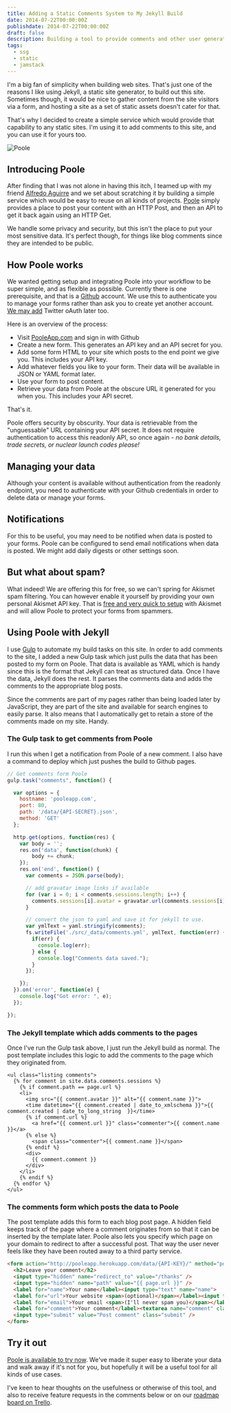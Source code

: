 ```yaml
---
title: Adding a Static Comments System to My Jekyll Build
date: 2014-07-22T00:00:00Z
publishdate: 2014-07-22T00:00:00Z
draft: false
description: Building a tool to provide comments and other user generated content for sites built with static site generators like Jekyll.
tags:
  - ssg
  - static
  - jamstack
---
```


I'm a big fan of simplicity when building web sites. That's just one of the reasons I like using Jekyll, a static site generator, to build out this site. Sometimes though, it would be nice to gather content from the site visitors via a form, and hosting a site as a set of static assets doesn't cater for that.

That's why I decided to create a simple service which would provide that capability to any static sites. I'm using it to add comments to this site, and you can use it for yours too.

<img src="/images/full/hello-poole.png" alt="Poole" />



<h2>Introducing Poole</h2>
<p>
  After finding that I was not alone in having this itch, I teamed up with my friend <a href="http://madewithbytes.com/">Alfredo Aguirre</a> and we set about scratching it by building a simple service which would be easy to reuse on all kinds of projects. <a href="http://pooleapp.com">Poole</a> simply provides a place to post your content with an HTTP Post, and then an API to get it back again using an HTTP Get.
</p>
<p>
  We handle some privacy and security, but this isn't the place to put your most sensitive data. It's perfect though, for things like blog comments since they are intended to be public.
</p>

<h2>How Poole works</h2>
<p>
  We wanted getting setup and integrating Poole into your workflow to be super simple, and as flexible as possible. Currently there is one prerequisite, and that is a <a href="http://github.com">Github</a> account. We use this to authenticate you to manage your forms rather than ask you to create yet another account. <a href="https://trello.com/b/lyQEqQMq/poole">We may add</a> Twitter oAuth later too.
</p>
<p>Here is an overview of the process:</p>
<ul>
  <li>Visit <a href="http://pooleapp.com" title="PooleApp.com">PooleApp.com</a> and sign in with Github</li>
  <li>Create a new form. This generates an API key and an API secret for you.</li>
  <li>Add some form HTML to your site which posts to the end point we give you. This includes your API key.</li>
  <li>Add whatever fields you like to your form. Their data will be available in JSON or YAML format later.</li>
  <li>Use your form to post content.</li>
  <li>Retrieve your data from Poole at the obscure URL it generated for you when you. This includes your API secret.</li>
</ul>

<p>That's it.</p>
<p>
  Poole offers security by obscurity. Your data is retrievable from the "unguessable" URL containing your API secret. It does not require authentication to access this readonly API, so once again - <em>no bank details, trade secrets, or nuclear launch codes please!</em>
</p>

<h2>Managing your data</h2>
<p>
  Although your content is available without authentication from the readonly endpoint, you need to authenticate with your Github credentials in order to delete data or manage your forms.
</p>

<h2>Notifications</h2>
<p>
  For this to be useful, you may need to be notified when data is posted to your forms. Poole can be configured to send email notifications when data is posted. We might add daily digests or other settings soon.
</p>

<h2>But what about spam?</h2>
<p>
  What indeed! We are offering this for free, so we can't spring for Akismet spam filtering. You can however enable it yourself by providing your own personal Akismet API key.  That is <a href="http://akismet.com/plans/">free and very quick to setup</a> with Akismet and will allow Poole to protect your forms from spammers.
</p>

<h2>Using Poole with Jekyll</h2>
<p>
  I use <a href="http://gulpjs.com">Gulp</a> to automate my build tasks on this site. In order to add comments to the site, I added a new Gulp task which just pulls the data that has been posted to my form on Poole. That data is available as YAML which is handy since this is the format that Jekyll can treat as structured data.  Once I have the data, Jekyll does the rest. It parses the comments data and adds the comments to the appropriate blog posts.
</p>
<p>
  Since the comments are part of my pages rather than being loaded later by JavaScript, they are part of the site and available for search engines to easily parse. It also means that I automatically get to retain a store of the comments made on my site. Handy.
</p>

<h3>The Gulp task to get comments from Poole</h3>
<p>I run this when I get a notification from Poole of a new comment. I also have a command to deploy which just pushes the build to Github pages.</p>

```js
// Get comments form Poole
gulp.task("comments", function() {

  var options = {
    hostname: 'pooleapp.com',
    port: 80,
    path: '/data/{API-SECRET}.json',
    method: 'GET'
  };

  http.get(options, function(res) {
    var body = '';
    res.on('data', function(chunk) {
        body += chunk;
    });
    res.on('end', function() {
      var comments = JSON.parse(body);

      // add gravatar image links if available
      for (var i = 0; i < comments.sessions.length; i++) {
        comments.sessions[i].avatar = gravatar.url(comments.sessions[i].email, {s: '50', r: 'pg', d: '404'});
      }

      // convert the json to yaml and save it for jekyll to use.
      var ymlText = yaml.stringify(comments);
      fs.writeFile('./src/_data/comments.yml', ymlText, function(err) {
        if(err) {
          console.log(err);
        } else {
          console.log("Comments data saved.");
        }
      });

    });
  }).on('error', function(e) {
    console.log("Got error: ", e);
  });

});

```


<h3>The Jekyll template which adds comments to the pages</h3>
<p>
  Once I've run the Gulp task above, I just run the Jekyll build as normal. The post template includes this logic to add the comments to the page which they originated from.
</p>


```astro
<ul class="listing comments">
  {% for comment in site.data.comments.sessions %}
    {% if comment.path == page.url %}
    <li>
      <img src="{{ comment.avatar }}" alt="{{ comment.name }}">
      <time datetime="{{ comment.created | date_to_xmlschema }}">{{ comment.created | date_to_long_string  }}</time>
      {% if comment.url %}
        <a href="{{ comment.url }}" class="commenter">{{ comment.name }}</a>
      {% else %}
        <span class="commenter">{{ comment.name }}</span>
      {% endif %}
      <div>
        {{ comment.comment }}
      </div>
    </li>
    {% endif %}
  {% endfor %}
</ul>
```

<h3>The comments form which posts the data to Poole</h3>
<p>
  The post template adds this form to each blog post page. A hidden field keeps track of the page where a comment originates from so that it can be inserted by the template later.  Poole also lets you specify which page on your domain to redirect to after a successful post. That way the user never feels like they have been routed away to a third party service.
</p>

```html
<form action="http://pooleapp.herokuapp.com/data/{API-KEY}/" method="post">
  <h2>Leave your comment</h2>
  <input type="hidden" name="redirect_to" value="/thanks" />
  <input type="hidden" name="path" value="{{ page.url }}" />
  <label for="name">Your name</label><input type="text" name="name">
  <label for="url">Your website <span>(optional)</span></label><input type="text" name="url">
  <label for="email">Your email <span>(I'll never spam you)</span></label><input type="text" name="email">
  <label for="comment">Your comment</label><textarea name="comment" class="comment-text"></textarea>
  <input type="submit" value="Post comment" class="submit" />
</form>
```

<h2>Try it out</h2>
<p>
  <a href="http://pooleapp.com">Poole is available to try now</a>. We've made it super easy to liberate your data and walk away if it's not for you, but hopefully it will be a useful tool for all kinds of use cases.
</p>
<p>
  I've keen to hear thoughts on the usefulness or otherwise of this tool, and also to receive feature requests in the comments below or on our <a href="https://trello.com/b/lyQEqQMq/poole">roadmap board on Trello</a>.
</p>






